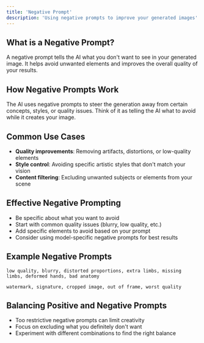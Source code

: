 ```yaml
---
title: 'Negative Prompt'
description: 'Using negative prompts to improve your generated images'
---
```


## What is a Negative Prompt?

A negative prompt tells the AI what you don't want to see in your generated image. It helps avoid unwanted elements and improves the overall quality of your results.

## How Negative Prompts Work

The AI uses negative prompts to steer the generation away from certain concepts, styles, or quality issues. Think of it as telling the AI what to avoid while it creates your image.

## Common Use Cases

- **Quality improvements**: Removing artifacts, distortions, or low-quality elements
- **Style control**: Avoiding specific artistic styles that don't match your vision
- **Content filtering**: Excluding unwanted subjects or elements from your scene

## Effective Negative Prompting

- Be specific about what you want to avoid
- Start with common quality issues (blurry, low quality, etc.)
- Add specific elements to avoid based on your prompt
- Consider using model-specific negative prompts for best results

## Example Negative Prompts

```
low quality, blurry, distorted proportions, extra limbs, missing limbs, deformed hands, bad anatomy
```

```
watermark, signature, cropped image, out of frame, worst quality
```

## Balancing Positive and Negative Prompts

- Too restrictive negative prompts can limit creativity
- Focus on excluding what you definitely don't want
- Experiment with different combinations to find the right balance 